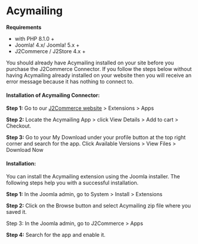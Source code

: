 # Acymailing

**Requirements**

- with PHP 8.1.0 +
- Joomla! 4.x/ Joomla! 5.x +
- J2Commerce / J2Store 4.x +



You should already have Acymailing installed on your site before you purchase the J2Commerce Connector. If you follow the steps below without having Acymailing already installed on your website then you will receive an error message because it has nothing to connect to.&#x20;

#### Installation of Acymailing Connector:

**Step 1:** Go to our [J2Commerce website](https://www.j2commerce.com/) > Extensions > Apps

**Step 2:** Locate the Acymailing App > click View Details > Add to cart > Checkout.&#x20;

**Step 3:** Go to your My Download under your profile button at the top right corner and search for the app. Click Available Versions > View Files > Download Now

#### **Installation:**&#x20;

You can install the Acymailing extension using the Joomla installer. The following steps help you with a successful installation.

**Step 1:** In the Joomla admin, go to System > Install > Extensions

**Step 2:** Click on the Browse button and select Acymailing zip file where you saved it.

Step 3: In the Joomla admin, go to J2Commerce > Apps

**Step 4:** Search for the app and enable it.
